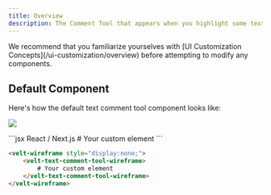 ```yaml
---
title: Overview
description: The Comment Tool that appears when you highlight some text.
---
```

<Note>
We recommend that you familiarize yourselves with [UI Customization Concepts](/ui-customization/overview) before attempting to modify any components.
</Note>



## Default Component
Here's how the default text comment tool component looks like:

![](/images/text-comment-light.png)




<RequestExample>
```jsx React / Next.js
<VeltWireframe>
    <VeltTextCommentToolWireframe>
        # Your custom element
    </VeltTextCommentToolWireframe>
</VeltWireframe>
```


```HTML HTML
<velt-wireframe style="display:none;">
    <velt-text-comment-tool-wireframe>
        # Your custom element
    </velt-text-comment-tool-wireframe>
</velt-wireframe>
```
</RequestExample>

